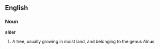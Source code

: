 ==English==

===Noun===

'''alder'''

#A tree, usually growing in moist land, and belonging to the genus Alnus.